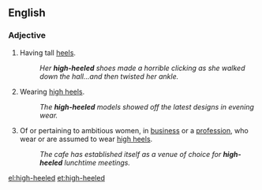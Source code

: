 ==English==

===Adjective===
{{en-adj|-}}

# {{context|footwear}} Having tall [[heel]]s.
#:''Her '''high-heeled''' shoes made a horrible clicking as she walked down the hall...and then twisted her ankle.''
# Wearing [[high heels]].
#: ''The '''high-heeled''' models showed off the latest designs in evening wear.''
# {{rfv-sense}} {{figurative}} Of or pertaining to ambitious women, in [[business]] or a [[profession]], who wear or are assumed to wear [[high heels]].
#: ''The cafe has established itself as a venue of choice for '''high-heeled''' lunchtime meetings.''

[[el:high-heeled]]
[[et:high-heeled]]